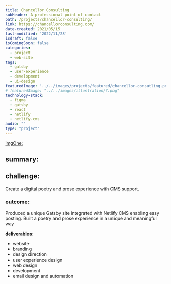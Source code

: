 ```yaml
---
title: Chancellor Consulting
subHeader: A professional point of contact
path: /projects/chancellor-consulting/
link: https://chancellorconsulting.com/
date-created: 2021/05/15
last-modified: '2022/11/28'
isdraft: false
isComingSoon: false
categories:
  - project
  - web-site
tags:
  - gatsby
  - user-experience
  - development
  - ui-design
featuredImage: '../../images/projects/featured/chancellor-consutling.png'
# featuredImage: "../../images/illustration/7.png"
technology-stack:
  - figma
  - gatsby
  - react
  - netlify
  - netlify-cms
audio: ""
type: "project"
---
```


[imgOne:](../assets/images/projects/yogaofwords-showcase-1.png)

## summary:

## challenge:

Create a digital poetry and prose experience with CMS support.

### outcome:

Produced a unique Gatsby site integrated with Netlify CMS enabling easy
posting. Built a poetry and prose experience in a unique and meaningful
way

**deliverables:**

- website
- branding
- design direction
- user experience design
- web design
- development
- email design and automation
